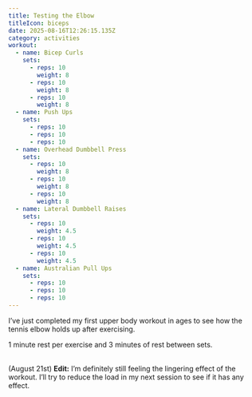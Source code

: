 ```yaml
---
title: Testing the Elbow
titleIcon: biceps
date: 2025-08-16T12:26:15.135Z
category: activities
workout:
  - name: Bicep Curls
    sets:
      - reps: 10
        weight: 8
      - reps: 10
        weight: 8
      - reps: 10
        weight: 8
  - name: Push Ups
    sets:
      - reps: 10
      - reps: 10
      - reps: 10
  - name: Overhead Dumbbell Press
    sets:
      - reps: 10
        weight: 8
      - reps: 10
        weight: 8
      - reps: 10
        weight: 8
  - name: Lateral Dumbbell Raises
    sets:
      - reps: 10
        weight: 4.5
      - reps: 10
        weight: 4.5
      - reps: 10
        weight: 4.5
  - name: Australian Pull Ups
    sets:
      - reps: 10
      - reps: 10
      - reps: 10
---
```


I’ve just completed my first upper body workout in ages to see how the tennis elbow holds up after exercising.

1 minute rest per exercise and 3 minutes of rest between sets.

\
(August 21st) **Edit:** I’m definitely still feeling the lingering effect of the workout. I’ll try to reduce the load in my next session to see if it has any effect.
